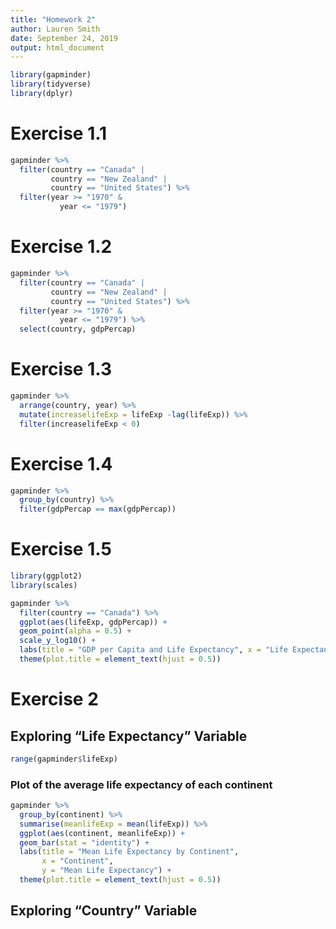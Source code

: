 ```yaml
---
title: "Homework 2"
author: Lauren Smith
date: September 24, 2019
output: html_document
---
```

```r
library(gapminder)
library(tidyverse)
library(dplyr)
```


# Exercise 1.1
```r
gapminder %>%
  filter(country == "Canada" | 
         country == "New Zealand" | 
         country == "United States") %>%
  filter(year >= "1970" &
           year <= "1979")
```

# Exercise 1.2
```r
gapminder %>%
  filter(country == "Canada" | 
         country == "New Zealand" | 
         country == "United States") %>%
  filter(year >= "1970" &
           year <= "1979") %>%
  select(country, gdpPercap)
```


# Exercise 1.3
```r
gapminder %>%
  arrange(country, year) %>%
  mutate(increaselifeExp = lifeExp -lag(lifeExp)) %>%
  filter(increaselifeExp < 0)
```


# Exercise 1.4
```r
gapminder %>%
  group_by(country) %>%
  filter(gdpPercap == max(gdpPercap))
```


# Exercise 1.5
```r
library(ggplot2)
library(scales)
```

```r
gapminder %>%
  filter(country == "Canada") %>%
  ggplot(aes(lifeExp, gdpPercap)) +
  geom_point(alpha = 0.5) +
  scale_y_log10() +
  labs(title = "GDP per Capita and Life Expectancy", x = "Life Expectancy", y = "Log10 of GDP per Capita") +
  theme(plot.title = element_text(hjust = 0.5))
```


# Exercise 2
## Exploring "Life Expectancy" Variable
```r
range(gapminder$lifeExp)
```
### Plot of the average life expectancy of each continent
```r
gapminder %>%
  group_by(continent) %>%
  summarise(meanlifeExp = mean(lifeExp)) %>%
  ggplot(aes(continent, meanlifeExp)) +
  geom_bar(stat = "identity") +
  labs(title = "Mean Life Expectancy by Continent", 
       x = "Continent", 
       y = "Mean Life Expectancy") +
  theme(plot.title = element_text(hjust = 0.5))
```


## Exploring "Country" Variable

```r

```
```r

```









